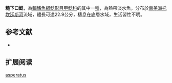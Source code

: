 {{Speciesbox
| name = 糙下口鯰
| image = 
| image_width = 250px
| image_caption = 
| status = NE
| status_system = IUCN3.1
| genus = Hypostomus
| species = asperatus 
| authority = [[Castelnau|Castelnau]], 1855
| synonyms = 
}}

'''糙下口鯰'''，為[[輻鰭魚綱|輻鰭魚綱]][[鯰形目|鯰形目]][[甲鯰科|甲鯰科]]的其中一[[種|種]]，為熱帶淡水魚，分布於[[南美洲|南美洲]][[托坎廷斯河|托坎廷斯河]]流域，體長可達22.9公分，棲息在底層水域，生活習性不明。

==参考文献==
*{{FishBase_species|genus=Hypostomus|species=asperatus|year=2014|month=12}}

== 扩展阅读 ==
{{refbegin}}
{{wikispecies-inline|Hypostomus asperatus|糙下口鯰}}
{{refend}}
{{Taxonbar|from=Q6405620}}

[[Category:下口鯰屬|asperatus]]
